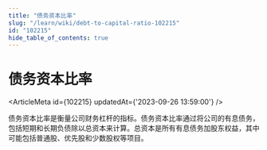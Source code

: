 ```yaml
---
title: "债务资本比率"
slug: "/learn/wiki/debt-to-capital-ratio-102215"
id: "102215"
hide_table_of_contents: true
---
```



# 债务资本比率

<ArticleMeta id={102215} updatedAt={'2023-09-26 13:59:00'} />
<div className='border-solid border-b border-t-0 my-4 border-[var(--ifm-color-gray-300)]' />

债务资本比率是衡量公司财务杠杆的指标。债务资本比率通过将公司的有息债务，包括短期和长期负债除以总资本来计算。总资本是所有有息债务加股东权益，其中可能包括普通股、优先股和少数股权等项目。
